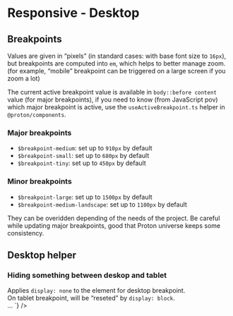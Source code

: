 
<Meta title="CSS / Front-End helpers / Responsive / 1. Breakpoints and Desktop" />

# Responsive - Desktop

## Breakpoints

Values are given in “pixels” (in standard cases: with base font size to <code>16px</code>), but breakpoints are computed into <code>em</code>, which helps to better manage zoom. (for example, “mobile” breakpoint can be triggered on a large screen if you zoom a lot)

The current active breakpoint value is available in <code>body::before content</code> value (for major breakpoints), if you need to know (from JavaScript pov) which major breakpoint is active, use the <code>useActiveBreakpoint.ts</code> helper in <code>@proton/components</code>.

<div class="flex flex-justify-space-between mb2 on-tablet-flex-column">
  <div class="w49">
	<h3>Major breakpoints</h3>
	<ul class="mb0 on-tablet-mb1">
		<li><code>$breakpoint-medium</code>: set up to <code>910px</code> by default</li>
		<li><code>$breakpoint-small</code>: set up to <code>680px</code> by default</li>
		<li><code>$breakpoint-tiny</code>: set up to <code>450px</code> by default</li>
	</ul>
  </div>
  <div class="w49">
	<h3>Minor breakpoints</h3>
	<ul class="mb0">
		<li><code>$breakpoint-large</code>: set up to <code>1500px</code> by default</li>
		<li><code>$breakpoint-medium-landscape</code>: set up to <code>1100px</code> by default</li>
	</ul>
  </div>
</div>

They can be overidden depending of the needs of the project. Be careful while updating major breakpoints, good that Proton universe keeps some consistency.

## Desktop helper

### Hiding something between deskop and tablet

<div class="flex flex-justify-space-between mb2 on-mobile-flex-column">
  <div class="w49 flex-align-self-center">
	Applies <code>display: none</code> to the element for desktop breakpoint. <br />
	On tablet breakpoint, will be “reseted” by <code>display: block</code>.
  </div>
  <div class="w49">
<Source
  language='html'
  dark
  format
  code={`
<span className="no-desktop">…</span>
`}
/>
  </div>
</div>
